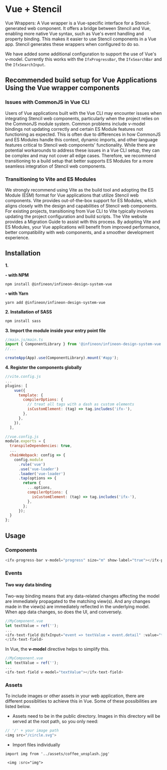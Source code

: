 
<Meta title="Setup & installation/Framework integration/Vue + Stencil" />

# Vue + Stencil

Vue Wrappers: A Vue wrapper is a Vue-specific interface for a Stencil-generated web component. It offers a bridge between Stencil and Vue, enabling more native Vue syntax, such as Vue's event handling and property binding. This makes it easier to use Stencil components in a Vue app. Stencil generates these wrappers when configured to do so.

We have added some additional configuration to support the use of Vue's v-model.
Currently this works with the `IfxProgressBar`, the `IfxSearchBar` and the `IfxSearchInput`.


## Recommended build setup for Vue Applications Using the Vue wrapper components

### Issues with CommonJS in Vue CLI

Users of Vue applications built with the Vue CLI may encounter issues when integrating Stencil web components, particularly when the project relies on the CommonJS module system. Common problems include v-model bindings not updating correctly and certain ES Module features not functioning as expected. This is often due to differences in how CommonJS and ES Modules handle this context, dynamic imports, and other language features critical to Stencil web components' functionality.
While there are potential workarounds to address these issues in a Vue CLI setup, they can be complex and may not cover all edge cases. Therefore, we recommend transitioning to a build setup that better supports ES Modules for a more seamless integration of Stencil web components.

### Transitioning to Vite and ES Modules

We strongly recommend using Vite as the build tool and adopting the ES Module (ESM) format for Vue applications that utilize Stencil web components. Vite provides out-of-the-box support for ES Modules, which aligns closely with the design and capabilities of Stencil web components.
For existing projects, transitioning from Vue CLI to Vite typically involves updating the project configuration and build scripts. The Vite website provides a Migration Guide to assist with this process.
By adopting Vite and ES Modules, your Vue applications will benefit from improved performance, better compatibility with web components, and a smoother development experience.

## Installation

**1.**

**- with NPM**

`npm install @infineon/infineon-design-system-vue`

**- with Yarn**

`yarn add @infineon/infineon-design-system-vue`

**2. Installation of SASS**

```bash
npm install sass
```

**3. Import the module inside your entry point file**

```js
//main.js/main.ts
import { ComponentLibrary } from '@infineon/infineon-design-system-vue';
//...

createApp(App).use(ComponentLibrary).mount('#app');
```

**4. Register the components globally**

```js
//vite.config.js
...
plugins: [
    vue({
      template: {
        compilerOptions: {
          // treat all tags with a dash as custom elements
          isCustomElement: (tag) => tag.includes('ifx-'),
        },
      },
    }),
  ],
```

```js
//vue.config.js
module.exports = {
  transpileDependencies: true,
  ...
  chainWebpack: config => {
    config.module
      .rule('vue')
      .use('vue-loader')
      .loader('vue-loader')
      .tap(options => {
        return {
          ...options,
          compilerOptions: {
            isCustomElement: (tag) => tag.includes('ifx-'),
          },
        };
      });
  }
};
```

## Usage

### Components

```js
<ifx-progress-bar v-model="progress" size="m" show-label="true"></ifx-progress-bar>
```

### Events

#### Two way data binding

Two-way binding means that any data-related changes affecting the model are immediately propagated to the matching view(s).
And any changes made in the view(s) are immediately reflected in the underlying model.
When app data changes, so does the UI, and conversely.

```js
//MyComponent.vue
let textValue = ref('');
...
<ifx-text-field @ifxInput="event => textValue = event.detail" :value="textValue">
</ifx-text-field>
```

In Vue, the <b>v-model</b> directive helps to simplify this.

```js
//MyComponent.vue
let textValue = ref('');
...
<ifx-text-field v-model="textValue"></ifx-text-field>
```

### Assets

To include images or other assets in your web application, there are different possiblities to achieve this in Vue.
Some of these possibilities are listed below.

* Assets need to be in the public directory.
  Images in this directory will be served at the root path, so you only need:

```js
// '/' + your image path
<img src="/circle.svg">
```

* Import files individually

```
import img from '../assets/coffee_unsplash.jpg'

 <img :src="img">
```
